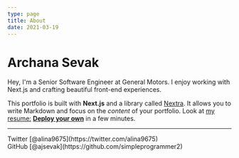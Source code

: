 ```yaml
---
type: page
title: About
date: 2021-03-19
---
```


# Archana Sevak

Hey, I'm a Senior Software Engineer at General Motors. I enjoy working with Next.js and crafting beautiful front-end experiences.




This portfolio is built with **Next.js** and a library called [Nextra](https://nextra.vercel.app/). It allows you to write Markdown and focus on the _content_ of your portfolio.
Look at [my resume:]("/ArchanaResume2021.pdf") 
[**Deploy your own**](https://vercel.com/new/git/external?repository-url=https://github.com/vercel-solutions/nextjs-portfolio-starter&project-name=portfolio&repository-name=portfolio) in a few minutes.

---

<div>
  Twitter [@alina9675](https://twitter.com/alina9675)
  <br />
  GitHub [@ajsevak](https://github.com/simpleprogrammer2)
  <br />
 
</div>
